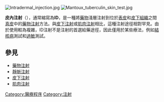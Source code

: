 {{Unreferenced|time=2021-01-23T05:30:22+00:00}}
{{medical}}
[[File:Intradermal_injection.jpg|thumb]]
[[File:Mantoux_tuberculin_skin_test.jpg|thumb]]

'''皮內注射'''（{{lang-en|Intradermal injection}}），通常縮寫為'''ID'''，是一種將[[藥物|藥物]]淺層注射到位於[[表皮|表皮]]和[[皮下組織|皮下組織]]之間[[真皮|真皮]]中的[[藥物注射|藥物注射]]方法。與[[皮下注射|皮下注射]]或[[肌肉注射|肌肉注射]]相比，這種注射途徑相對罕見。由於使用較為複雜，ID注射不是注射的首選給藥途徑，因此僅用於某些療法，例如[[結核病|結核病]]測試和[[過敏|過敏]]測試。

==參見==
*[[藥物注射|藥物注射]]
*[[靜脈注射|靜脈注射]]
*[[皮下注射|皮下注射]]
*[[肌肉注射|肌肉注射]]

{{剂型}}

[[Category:醫療程序|Category:醫療程序]]
[[Category:注射|Category:注射]]